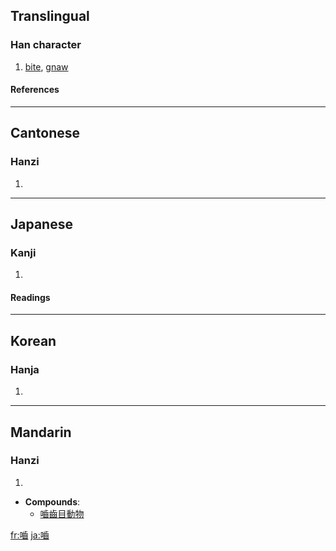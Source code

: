 {{see|啮|齧}}

==Translingual==
===Han character===
{{Han char|rn=30|rad=口|as=15|sn=18|four=6107<sub>2</sub>|canj=口卜一山 (RYMU)}}
# [[bite]], [[gnaw]]
====References====
{{Han ref|kx=0212.410|dkj=04516|dj=0435.240|hdz=10699.140|uh=5699|ud=22169|bh=EFBF|bd=61375}}
----
==Cantonese==
===Hanzi===
{{yue-hanzi|jyut=|y=ngat6, yit6}}
# {{defn|Cantonese}}
----
==Japanese==

===Kanji===
{{ja-kanji|grade=|rs=口15}}
# {{defn|Japanese}} 
====Readings====
{{ja-readings|on=[[ごう]] (gō)|kun=[[かじる]] (kajiru), [[かみ]] (kami)}}
----
==Korean==
===Hanja===
{{ko-hanja|hangeul=[[교]]|rv=gyo|mr=kyo}}
# {{defn|Korean}}
----
==Mandarin==
===Hanzi===
{{cmn-hanzi|sim=啮|pin=[[niè]] ([[nie4]])|wg=nieh<sup>4</sup>}}
# {{defn|Mandarin}}

* '''Compounds''':
**[[嚙齒目動物]]

[[fr:嚙]]
[[ja:嚙]]